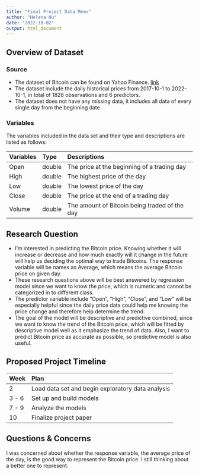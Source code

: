 ```yaml
---
title: "Final Project Data Memo"
author: "Helena Hu"
date: "2022-10-02"
output: html_document
---
```

## Overview of Dataset

### Source
* The dataset of Bitcoin can be found on Yahoo Finance. [link](https://finance.yahoo.com/quote/BTC-USD/history?p=BTC-USD)
* The dataset include the daily historical prices from 2017-10-1 to 2022-10-1, in total of 1828 observations and 6 predictors.
* The dataset does not have any missing data, it includes all data of every single day from the beginning date.

### Variables
The variables included in the data set and their type and descriptions are listed as follows:  

Variables | Type | Descriptions
:-------- | :--- | :-----------
Open | double | The price at the beginning of a trading day
High | double | The highest price of the day
Low  | double | The lowest price of the day
Close | double | The price at the end of a trading day
Volume | double | The amount of Bitcoin being traded of the day

## Research Question
* I'm interested in predicting the Bitcoin price. Knowing whether it will increase or decrease and how much exactly will it change in the future will help us deciding the optimal way to trade Bitcoins. The response variable will be names as Average, which means the average Bitcoin price on given day.
* These research questions above will be best answered by regression model since we want to know the price, which is numeric and cannot be categorized in to different class.
* The predictor variable include "Open", "High", "Close", and "Low" will be especially helpful since the daily price data could help me knowing the price change and therefore help determine the trend.
* The goal of the model will be descriptive and predictive combined, since we want to know the trend of the Bitcoin price, which will be fitted by descriptive model well as it emphasize the trend of data. Also, I want to predict Bitcoin price as accurate as possible, so predictive model is also useful.

## Proposed Project Timeline
Week | Plan
:--- | :---
2 | Load data set and begin exploratory data analysis
3 - 6 | Set up and build models
7 - 9 | Analyze the models
10 | Finalize project paper

## Questions & Concerns
I was concerned about whether the response variable, the average price of the day, is the good way to represent the Bitcoin price. I still thinking about a better one to represent.

